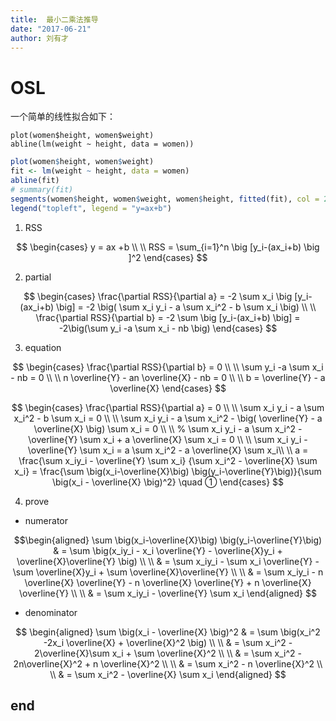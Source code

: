 ```yaml
---
title:  最小二乘法推导
date: "2017-06-21"
author: 刘有才
---
```


#  OSL

一个简单的线性拟合如下：

```
plot(women$height, women$weight)
abline(lm(weight ~ height, data = women))
```

```r
plot(women$height, women$weight)
fit <- lm(weight ~ height, data = women)
abline(fit)
# summary(fit)
segments(women$height, women$weight, women$height, fitted(fit), col = 2, lwd = 2)
legend("topleft", legend = "y=ax+b")
```

1. RSS

$$
\begin{cases}
y = ax +b \\ \\
RSS = \sum_{i=1}^n \big [y_i-(ax_i+b) \big ]^2
\end{cases}
$$

2. partial

$$
\begin{cases} 
\frac{\partial RSS}{\partial a} = -2 \sum x_i \big [y_i-(ax_i+b) \big] = 
-2 \big( \sum x_i y_i - a \sum x_i^2 - b \sum x_i \big)
\\ \\
\frac{\partial RSS}{\partial b} = -2 \sum \big [y_i-(ax_i+b) \big] = 
-2\big(\sum y_i -a \sum x_i - nb \big)
\end{cases}
$$

3. equation

$$
\begin{cases} 
\frac{\partial RSS}{\partial b} = 0 \\ \\
\sum y_i -a \sum x_i - nb = 0 \\ \\
n \overline{Y} - an \overline{X} - nb = 0 \\ \\
b = \overline{Y} - a \overline{X}
\end{cases}
$$

<p><p>

$$
\begin{cases}
\frac{\partial RSS}{\partial a} = 0 \\ \\
\sum x_i y_i - a \sum x_i^2 - b \sum x_i = 0 \\ \\
\sum x_i y_i - a \sum x_i^2 - \big( \overline{Y} - a \overline{X} \big) \sum x_i = 0 \\ \\
% \sum x_i y_i - a \sum x_i^2 - \overline{Y} \sum x_i  + a \overline{X} \sum x_i = 0 \\ \\
\sum x_i y_i  - \overline{Y} \sum x_i  = a \sum x_i^2 - a \overline{X} \sum x_i\\ \\
a = \frac{\sum x_iy_i - \overline{Y} \sum x_i} {\sum x_i^2 - \overline{X} \sum x_i} =
\frac{\sum \big(x_i-\overline{X}\big) \big(y_i-\overline{Y}\big)}{\sum \big(x_i - \overline{X} \big)^2} \quad ①
\end{cases}
$$

4. prove

- numerator

$$\begin{aligned}
\sum \big(x_i-\overline{X}\big) \big(y_i-\overline{Y}\big)
& = \sum \big(x_iy_i - x_i \overline{Y} - \overline{X}y_i + \overline{X}\overline{Y} \big) \\ \\
& = \sum x_iy_i - \sum x_i \overline{Y} - \sum \overline{X}y_i + \sum \overline{X}\overline{Y} \\ \\ 
& = \sum x_iy_i - n \overline{X} \overline{Y} - n \overline{X} \overline{Y} + n \overline{X} \overline{Y} \\ \\
& = \sum x_iy_i - \overline{Y} \sum x_i
\end{aligned}
$$

- denominator

$$
\begin{aligned}
\sum \big(x_i - \overline{X} \big)^2 & = \sum \big(x_i^2 -2x_i \overline{X} + \overline{X}^2 \big) \\ \\
& = \sum x_i^2 - 2\overline{X}\sum x_i + \sum \overline{X}^2 \\ \\
& = \sum x_i^2 - 2n\overline{X}^2 + n \overline{X}^2 \\ \\
& = \sum x_i^2 - n \overline{X}^2 \\ \\
& = \sum x_i^2 - \overline{X} \sum x_i
\end{aligned}
$$

## end